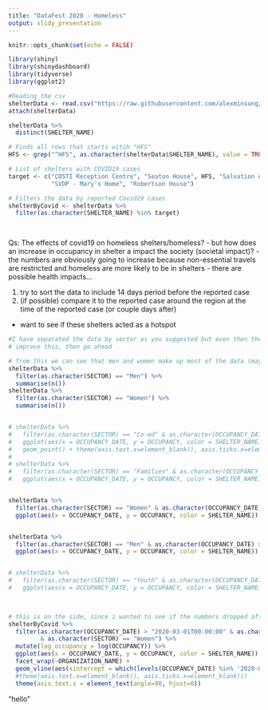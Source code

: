 ```yaml
---
title: "DataFest 2020 - Homeless"
output: slidy_presentation
---
```


```r
knitr::opts_chunk$set(echo = FALSE)
```


```r
library(shiny)
library(shinydashboard)
library(tidyverse)
library(ggplot2)

#Reading the csv
shelterData <- read.csv("https://raw.githubusercontent.com/alexminsung/ISSC/master/data/Daily%20shelter%20occpancy%20current.csv?token=APUVSRCQBS7QDHDGTMGCLMS65JGQU")
attach(shelterData)

shelterData %>% 
  distinct(SHELTER_NAME)

# Finds all rows that starts witih "HFS"
HFS <- grep("^HFS", as.character(shelterData$SHELTER_NAME), value = TRUE)

# List of shelters with COVID19 cases
target <- c("COSTI Reception Centre", "Seaton House", HFS, "Salvation Army - Maxwell Meighen", 
            "SVDP - Mary's Home", "Robertson House")

# Filters the data by reported Covid19 cases
shelterByCovid <- shelterData %>%
  filter(as.character(SHELTER_NAME) %in% target)
  



```

Qs: The effects of covid19 on homeless shelters/homeless?
- but how does an increase in occupancy in shelter a impact the society (societal impact)?
- the numbers are obviously going to increase because non-essential travels are restricted and homeless are more likely to be in shelters
- there are possible health impacts...

1. try to sort the data to include 14 days period before the reported case
2. (if possible) compare it to the reported case around the region at the time of the reported case (or couple days after)
  - want to see if these shelters acted as a hotspot


```r
#I have separated the data by sector as you suggested but even then the points are very messy. If you can think of a way to 
# improve this, then go ahead

# from this we can see that men and women make up most of the data (maybe we can exclude the rest?)
shelterData %>%
  filter(as.character(SECTOR) == "Men") %>%
  summarise(n())
shelterData %>%
  filter(as.character(SECTOR) == "Women") %>%
  summarise(n())


# shelterData %>%
#   filter(as.character(SECTOR) == "Co-ed" & as.character(OCCUPANCY_DATE) > "2020-03-01T00:00:00") %>%
#   ggplot(aes(x = OCCUPANCY_DATE, y = OCCUPANCY, color = SHELTER_NAME)) + facet_wrap(SHELTER_CITY~ORGANIZATION_NAME) +
#   geom_point() + theme(axis.text.x=element_blank(), axis.ticks.x=element_blank())
# 
# shelterData %>%
#   filter(as.character(SECTOR) == "Families" & as.character(OCCUPANCY_DATE) > "2020-03-01T00:00:00") %>%
#   ggplot(aes(x = OCCUPANCY_DATE, y = OCCUPANCY, color = SHELTER_NAME)) + facet_wrap(SHELTER_CITY~ORGANIZATION_NAME) +     geom_point() + theme(axis.text.x=element_blank(), axis.ticks.x=element_blank())


shelterData %>%
  filter(as.character(SECTOR) == "Women" & as.character(OCCUPANCY_DATE) > "2020-03-01T00:00:00") %>%
  ggplot(aes(x = OCCUPANCY_DATE, y = OCCUPANCY, color = SHELTER_NAME)) + facet_wrap(SHELTER_CITY~ORGANIZATION_NAME) +   geom_point() + theme(axis.text.x=element_blank(), axis.ticks.x=element_blank())


shelterData %>%
  filter(as.character(SECTOR) == "Men" & as.character(OCCUPANCY_DATE) > "2020-03-01T00:00:00") %>%
  ggplot(aes(x = OCCUPANCY_DATE, y = OCCUPANCY, color = SHELTER_NAME)) + facet_wrap(SHELTER_CITY~ORGANIZATION_NAME) +   geom_point() + theme(axis.text.x=element_blank(), axis.ticks.x=element_blank())


# shelterData %>%
#   filter(as.character(SECTOR) == "Youth" & as.character(OCCUPANCY_DATE) > "2020-03-01T00:00:00") %>%
#   ggplot(aes(x = OCCUPANCY_DATE, y = OCCUPANCY, color = SHELTER_NAME)) + facet_wrap(SHELTER_CITY~ORGANIZATION_NAME) +   geom_point() + theme(axis.text.x=element_blank(), axis.ticks.x=element_blank())

  
```

```r
# this is on the side, since i wanted to see if the numbers dropped after a covid19 case was reported on some of these shelters
shelterByCovid %>%
  filter(as.character(OCCUPANCY_DATE) > "2020-03-01T00:00:00" & as.character(ORGANIZATION_NAME) == "Homes First Society"
         & as.character(SECTOR) == "Women") %>%
  mutate(log_occupancy = log(OCCUPANCY)) %>%
  ggplot(aes(x = OCCUPANCY_DATE, y = OCCUPANCY, color = SHELTER_NAME)) + geom_point() + 
  facet_wrap(~ORGANIZATION_NAME) +
  geom_vline(aes(xintercept = which(levels(OCCUPANCY_DATE) %in% '2020-05-22T00:00:00')), color="black", linetype="dashed") + 
  #theme(axis.text.x=element_blank(), axis.ticks.x=element_blank()) 
  theme(axis.text.x = element_text(angle=90, hjust=0))

```



"hello"